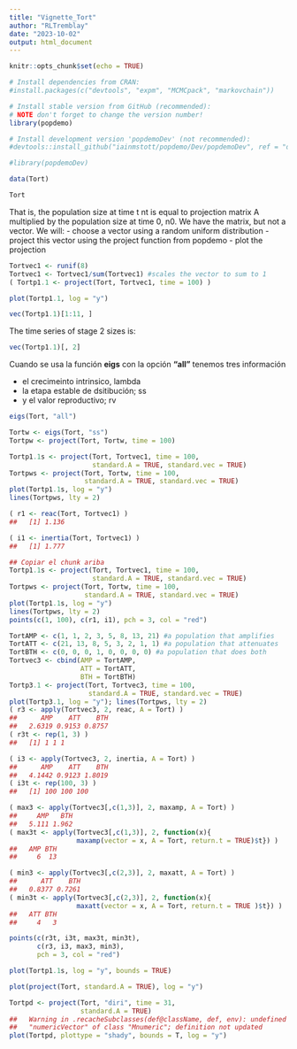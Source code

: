 ```yaml
---
title: "Vignette_Tort"
author: "RLTremblay"
date: "2023-10-02"
output: html_document
---
```


```r
knitr::opts_chunk$set(echo = TRUE)
```


```r
# Install dependencies from CRAN:
#install.packages(c("devtools", "expm", "MCMCpack", "markovchain"))

# Install stable version from GitHub (recommended):
# NOTE don't forget to change the version number!
library(popdemo)

# Install development version 'popdemoDev' (not recommended):
#devtools::install_github("iainmstott/popdemo/Dev/popdemoDev", ref = "development")

#library(popdemoDev)
```



```r
data(Tort)

Tort
```

That is, the population size at time t nt is equal to projection matrix A multiplied by the population size at time 0, n0. We have the matrix, but not a vector. We will:
- choose a vector using a random uniform distribution
- project this vector using the project function from popdemo
- plot the projection

```r
Tortvec1 <- runif(8)
Tortvec1 <- Tortvec1/sum(Tortvec1) #scales the vector to sum to 1
( Tortp1.1 <- project(Tort, Tortvec1, time = 100) )

plot(Tortp1.1, log = "y")
```





```r
vec(Tortp1.1)[1:11, ]
```


The time series of stage 2 sizes is:


```r
vec(Tortp1.1)[, 2]
```


Cuando se usa la función **eigs** con la opción **"all"** tenemos tres información

 - el crecimeinto intrinsico, lambda
 - la etapa estable de dsitibución; ss
 - y el valor reproductivo; rv


```r
eigs(Tort, "all")
```
```r
Tortw <- eigs(Tort, "ss")
Tortpw <- project(Tort, Tortw, time = 100)
```



```r
Tortp1.1s <- project(Tort, Tortvec1, time = 100, 
                     standard.A = TRUE, standard.vec = TRUE)
Tortpws <- project(Tort, Tortw, time = 100, 
                   standard.A = TRUE, standard.vec = TRUE)
plot(Tortp1.1s, log = "y")
lines(Tortpws, lty = 2)
```



```r
( r1 <- reac(Tort, Tortvec1) )
##   [1] 1.136

( i1 <- inertia(Tort, Tortvec1) )
##   [1] 1.777

## Copiar el chunk ariba
Tortp1.1s <- project(Tort, Tortvec1, time = 100, 
                     standard.A = TRUE, standard.vec = TRUE)
Tortpws <- project(Tort, Tortw, time = 100, 
                   standard.A = TRUE, standard.vec = TRUE)
plot(Tortp1.1s, log = "y")
lines(Tortpws, lty = 2)
points(c(1, 100), c(r1, i1), pch = 3, col = "red")
```




```r
TortAMP <- c(1, 1, 2, 3, 5, 8, 13, 21) #a population that amplifies
TortATT <- c(21, 13, 8, 5, 3, 2, 1, 1) #a population that attenuates
TortBTH <- c(0, 0, 0, 1, 0, 0, 0, 0) #a population that does both
Tortvec3 <- cbind(AMP = TortAMP, 
                  ATT = TortATT,
                  BTH = TortBTH)
Tortp3.1 <- project(Tort, Tortvec3, time = 100, 
                    standard.A = TRUE, standard.vec = TRUE)
plot(Tortp3.1, log = "y"); lines(Tortpws, lty = 2)
( r3 <- apply(Tortvec3, 2, reac, A = Tort) )
##      AMP    ATT    BTH 
##   2.6319 0.9153 0.8757
( r3t <- rep(1, 3) )
##   [1] 1 1 1

( i3 <- apply(Tortvec3, 2, inertia, A = Tort) )
##      AMP    ATT    BTH 
##   4.1442 0.9123 1.8019
( i3t <- rep(100, 3) )
##   [1] 100 100 100

( max3 <- apply(Tortvec3[,c(1,3)], 2, maxamp, A = Tort) )
##     AMP   BTH 
##   5.111 1.962
( max3t <- apply(Tortvec3[,c(1,3)], 2, function(x){
                 maxamp(vector = x, A = Tort, return.t = TRUE)$t}) )
##   AMP BTH 
##     6  13

( min3 <- apply(Tortvec3[,c(2,3)], 2, maxatt, A = Tort) )
##      ATT    BTH 
##   0.8377 0.7261
( min3t <- apply(Tortvec3[,c(2,3)], 2, function(x){
                 maxatt(vector = x, A = Tort, return.t = TRUE )$t}) )
##   ATT BTH 
##     4   3

points(c(r3t, i3t, max3t, min3t), 
       c(r3, i3, max3, min3), 
       pch = 3, col = "red")
```



```r
plot(Tortp1.1s, log = "y", bounds = TRUE)
```


```r
plot(project(Tort, standard.A = TRUE), log = "y")
```


```r
Tortpd <- project(Tort, "diri", time = 31,
                  standard.A = TRUE)
##   Warning in .recacheSubclasses(def@className, def, env): undefined subclass
##   "numericVector" of class "Mnumeric"; definition not updated
plot(Tortpd, plottype = "shady", bounds = T, log = "y")
```





